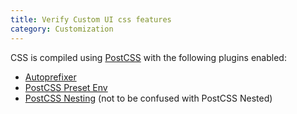 ```yaml
---
title: Verify Custom UI css features
category: Customization
---
```


CSS is compiled using [PostCSS](https://postcss.org/) with the following plugins enabled:

- [Autoprefixer](https://github.com/postcss/autoprefixer)
- [PostCSS Preset Env](https://preset-env.cssdb.org/)
- [PostCSS Nesting](https://www.npmjs.com/package/postcss-nesting) (not to be confused with PostCSS Nested)